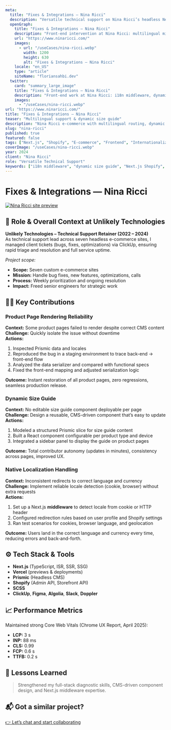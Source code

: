 ```yaml
---
meta:
  title: "Fixes & Integrations — Nina Ricci"
  description: "Versatile technical support on Nina Ricci’s headless Next.js × Shopify site: i18n fixes, dynamic size guide, and production hardening."
  openGraph:
    title: "Fixes & Integrations — Nina Ricci"
    description: "Front-end intervention at Nina Ricci: multilingual middleware, dynamic size guide, and UI corrections."
    url: "https://www.ninaricci.com/"
    images:
      - url: "/useCases/nina-ricci.webp"
        width: 1200
        height: 630
        alt: "Fixes & Integrations — Nina Ricci"
    locale: "en_US"
    type: "article"
    siteName: "floriansahbi.dev"
  twitter:
    card: "summary_large_image"
    title: "Fixes & Integrations — Nina Ricci"
    description: "Front-end work at Nina Ricci: i18n middleware, dynamic size guide, and UI hardening."
    images:
      - "/useCases/nina-ricci.webp"
url: "https://www.ninaricci.com/"
title: "Fixes & Integrations — Nina Ricci"
teaser: "Multilingual support & dynamic size guide"
description: "Nina Ricci e-commerce with multilingual routing, dynamic size guide, and Next.js × Shopify hardening."
slug: "nina-ricci"
published: true
featured: false
tags: ["Next.js", "Shopify", "E-commerce", "Frontend", "Internationalization", "CMS"]
coverImage: "/useCases/nina-ricci.webp"
year: 2024
client: "Nina Ricci"
role: "Versatile Technical Support"
keywords: ["i18n middleware", "dynamic size guide", "Next.js Shopify", "headless ecommerce"]
---
```


# Fixes & Integrations — Nina Ricci

[![Nina Ricci site preview](/useCases/nina-ricci.webp)](https://www.ninaricci.com/)

## 🧭 Role & Overall Context at Unlikely Technologies

**Unlikely Technologies – Technical Support Retainer (2022 – 2024)**  
As technical support lead across seven headless e-commerce sites, I managed client tickets (bugs, fixes, optimizations) via ClickUp, ensuring rapid triage and resolution and full service uptime.

*Project scope:*  
- **Scope:** Seven custom e-commerce sites  
- **Mission:** Handle bug fixes, new features, optimizations, calls  
- **Process:** Weekly prioritization and ongoing resolution  
- **Impact:** Freed senior engineers for strategic work

## 👩‍💻 Key Contributions

### Product Page Rendering Reliability  
**Context:** Some product pages failed to render despite correct CMS content  
**Challenge:** Quickly isolate the issue without downtime  
**Actions:**  
1. Inspected Prismic data and locales  
2. Reproduced the bug in a staging environment to trace back-end → front-end flow  
3. Analyzed the data serializer and compared with functional specs  
4. Fixed the front-end mapping and adjusted serialization logic  

**Outcome:** Instant restoration of all product pages, zero regressions, seamless production release.

### Dynamic Size Guide  
**Context:** No editable size guide component deployable per page  
**Challenge:** Design a reusable, CMS-driven component that’s easy to update  
**Actions:**  
1. Modeled a structured Prismic slice for size guide content  
2. Built a React component configurable per product type and device  
3. Integrated a sidebar panel to display the guide on product pages  

**Outcome:** Total contributor autonomy (updates in minutes), consistency across pages, improved UX.

### Native Localization Handling  
**Context:** Inconsistent redirects to correct language and currency  
**Challenge:** Implement reliable locale detection (cookie, browser) without extra requests  
**Actions:**  
1. Set up a Next.js **middleware** to detect locale from cookie or HTTP header  
2. Configured redirection rules based on user profile and Shopify settings  
3. Ran test scenarios for cookies, browser language, and geolocation  

**Outcome:** Users land in the correct language and currency every time, reducing errors and back-and-forth.

## ⚙️ Tech Stack & Tools

- **Next.js** (TypeScript, ISR, SSR, SSG)  
- **Vercel** (previews & deployments)  
- **Prismic** (Headless CMS)  
- **Shopify** (Admin API, Storefront API)  
- **SCSS**  
- **ClickUp**, **Figma**, **Algolia**, **Slack**, **Doppler**

## 📈 Performance Metrics

Maintained strong Core Web Vitals (Chrome UX Report, April 2025):  
- **LCP:** 3 s  
- **INP:** 88 ms  
- **CLS:** 0.99  
- **FCP:** 0.6 s  
- **TTFB:** 0.2 s

## 🧠 Lessons Learned

> Strengthened my full-stack diagnostic skills, CMS-driven component design, and Next.js middleware expertise.

## 📬 Got a similar project?

[👉 Let’s chat and start collaborating](https://floriansahbi.dev/en/contact)
